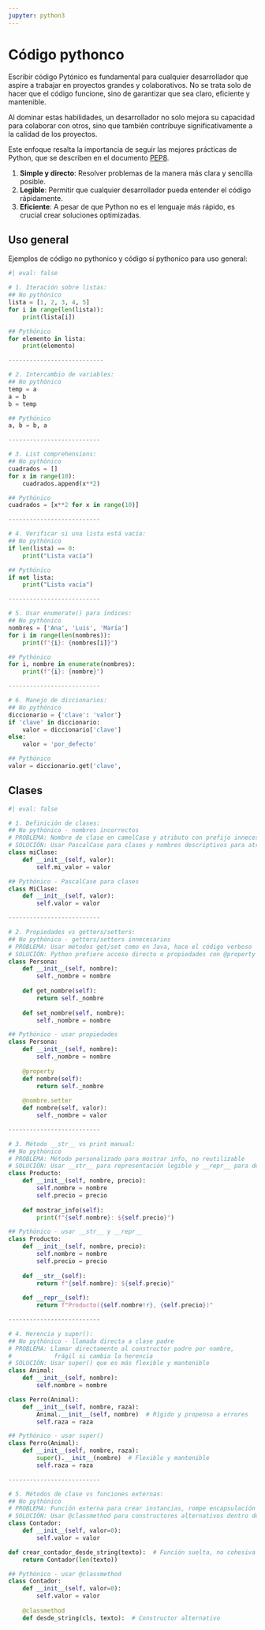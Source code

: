 ```yaml
---
jupyter: python3
---
```


# Código pythonco

Escribir código Pytónico es fundamental para cualquier desarrollador que aspire a trabajar en proyectos grandes y colaborativos. No se trata solo de hacer que el código funcione, sino de garantizar que sea claro, eficiente y mantenible. 

Al dominar estas habilidades, un desarrollador no solo mejora su capacidad para colaborar con otros, sino que también contribuye significativamente a la calidad de los proyectos. 

Este enfoque resalta la importancia de seguir las mejores prácticas de Python, que se describen en el documento [PEP8](https://peps.python.org/pep-0008/).

1. **Simple y directo**: Resolver problemas de la manera más clara y sencilla posible.
2. **Legible**: Permitir que cualquier desarrollador pueda entender el código rápidamente.
3. **Eficiente**: A pesar de que Python no es el lenguaje más rápido, es crucial crear soluciones optimizadas.

## Uso general

Ejemplos de código no pythonico y código sí pythonico para uso general:

```python
#| eval: false

# 1. Iteración sobre listas:
## No pythónico
lista = [1, 2, 3, 4, 5]
for i in range(len(lista)):
    print(lista[i])

## Pythónico
for elemento in lista:
    print(elemento)

---------------------------

# 2. Intercambio de variables:
## No pythónico
temp = a
a = b
b = temp

## Pythónico
a, b = b, a

--------------------------

# 3. List comprehensions:
## No pythónico
cuadrados = []
for x in range(10):
    cuadrados.append(x**2)

## Pythónico
cuadrados = [x**2 for x in range(10)]

--------------------------

# 4. Verificar si una lista está vacía:
## No pythónico
if len(lista) == 0:
    print("Lista vacía")

## Pythónico
if not lista:
    print("Lista vacía")

--------------------------

# 5. Usar enumerate() para índices:
## No pythónico
nombres = ['Ana', 'Luis', 'María']
for i in range(len(nombres)):
    print(f"{i}: {nombres[i]}")

## Pythónico
for i, nombre in enumerate(nombres):
    print(f"{i}: {nombre}")

--------------------------

# 6. Manejo de diccionarios:
## No pythónico
diccionario = {'clave': 'valor'}
if 'clave' in diccionario:
    valor = diccionario['clave']
else:
    valor = 'por_defecto'

## Pythónico
valor = diccionario.get('clave',
```


## Clases

```python
#| eval: false

# 1. Definición de clases:
## No pythónico - nombres incorrectos
# PROBLEMA: Nombre de clase en camelCase y atributo con prefijo innecesario
# SOLUCIÓN: Usar PascalCase para clases y nombres descriptivos para atributos
class miClase:
    def __init__(self, valor):
        self.mi_valor = valor

## Pythónico - PascalCase para clases
class MiClase:
    def __init__(self, valor):
        self.valor = valor

--------------------------

# 2. Propiedades vs getters/setters:
## No pythónico - getters/setters innecesarios
# PROBLEMA: Usar métodos get/set como en Java, hace el código verboso
# SOLUCIÓN: Python prefiere acceso directo o propiedades con @property
class Persona:
    def __init__(self, nombre):
        self._nombre = nombre
    
    def get_nombre(self):
        return self._nombre
    
    def set_nombre(self, nombre):
        self._nombre = nombre

## Pythónico - usar propiedades
class Persona:
    def __init__(self, nombre):
        self._nombre = nombre
    
    @property
    def nombre(self):
        return self._nombre
    
    @nombre.setter
    def nombre(self, valor):
        self._nombre = valor

--------------------------

# 3. Método __str__ vs print manual:
## No pythónico
# PROBLEMA: Método personalizado para mostrar info, no reutilizable
# SOLUCIÓN: Usar __str__ para representación legible y __repr__ para depuración
class Producto:
    def __init__(self, nombre, precio):
        self.nombre = nombre
        self.precio = precio
    
    def mostrar_info(self):
        print(f"{self.nombre}: ${self.precio}")

## Pythónico - usar __str__ y __repr__
class Producto:
    def __init__(self, nombre, precio):
        self.nombre = nombre
        self.precio = precio
    
    def __str__(self):
        return f"{self.nombre}: ${self.precio}"
    
    def __repr__(self):
        return f"Producto({self.nombre!r}, {self.precio})"

--------------------------

# 4. Herencia y super():
## No pythónico - llamada directa a clase padre
# PROBLEMA: Llamar directamente al constructor padre por nombre, 
#            frágil si cambia la herencia
# SOLUCIÓN: Usar super() que es más flexible y mantenible
class Animal:
    def __init__(self, nombre):
        self.nombre = nombre

class Perro(Animal):
    def __init__(self, nombre, raza):
        Animal.__init__(self, nombre)  # Rígido y propenso a errores
        self.raza = raza

## Pythónico - usar super()
class Perro(Animal):
    def __init__(self, nombre, raza):
        super().__init__(nombre)  # Flexible y mantenible
        self.raza = raza

--------------------------

# 5. Métodos de clase vs funciones externas:
## No pythónico
# PROBLEMA: Función externa para crear instancias, rompe encapsulación
# SOLUCIÓN: Usar @classmethod para constructores alternativos dentro de la clase
class Contador:
    def __init__(self, valor=0):
        self.valor = valor

def crear_contador_desde_string(texto):  # Función suelta, no cohesiva
    return Contador(len(texto))

## Pythónico - usar @classmethod
class Contador:
    def __init__(self, valor=0):
        self.valor = valor
    
    @classmethod
    def desde_string(cls, texto):  # Constructor alternativo
```